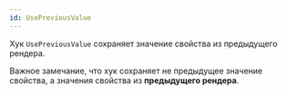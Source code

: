 ```yaml
---
id: UsePreviousValue
---
```



Хук `UsePreviousValue` сохраняет значение свойства из предыдущего рендера. 

<Example
    component={usePreviousValueDefault}
    source={usePreviousValueDefaultSource}
/>

Важное замечание, что хук сохраняет не предыдущее значение свойства, а значения свойства из **предыдущего рендера**.

<Example
    component={usePreviousValueRerender}
    source={usePreviousValueRerenderSource}
/>